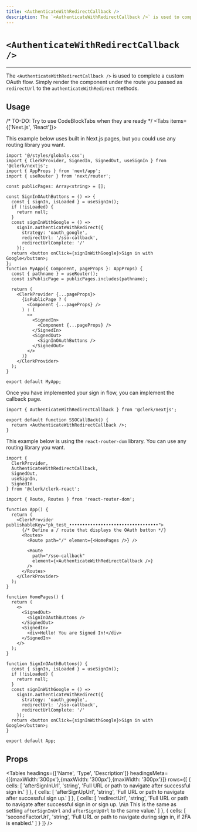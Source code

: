 ```yaml
---
title: <AuthenticateWithRedirectCallback />
description: The `<AuthenticateWithRedirectCallback />` is used to complete a custom OAuth flow. Simply render the component under the route you passed as `redirectUrl` to the `authenticateWithRedirect` methods.
---
```



# `<AuthenticateWithRedirectCallback />`

---

The `<AuthenticateWithRedirectCallback />` is used to complete a custom OAuth flow. Simply render the component under the route you passed as `redirectUrl` to the `authenticateWithRedirect` methods.

## Usage

/* TO-DO: Try to use CodeBlockTabs when they are ready */
<Tabs items={['Next.js', 'React']}>

<Tab>
This example below uses built in Next.js pages, but you could use any routing library you want.

```tsx copy filename="app.tsx"
import '@/styles/globals.css';
import { ClerkProvider, SignedIn, SignedOut, useSignIn } from '@clerk/nextjs';
import { AppProps } from 'next/app';
import { useRouter } from 'next/router';

const publicPages: Array<string> = [];

const SignInOAuthButtons = () => {
  const { signIn, isLoaded } = useSignIn();
  if (!isLoaded) {
    return null;
  }
  const signInWithGoogle = () =>
    signIn.authenticateWithRedirect({
      strategy: 'oauth_google',
      redirectUrl: '/sso-callback',
      redirectUrlComplete: '/'
    });
  return <button onClick={signInWithGoogle}>Sign in with Google</button>;
};
function MyApp({ Component, pageProps }: AppProps) {
  const { pathname } = useRouter();
  const isPublicPage = publicPages.includes(pathname);

  return (
    <ClerkProvider {...pageProps}>
      {isPublicPage ? (
        <Component {...pageProps} />
      ) : (
        <>
          <SignedIn>
            <Component {...pageProps} />
          </SignedIn>
          <SignedOut>
            <SignInOAuthButtons />
          </SignedOut>
        </>
      )}
    </ClerkProvider>
  );
}

export default MyApp;
```

Once you have implemented your sign in flow, you can implement the callback page.

```tsx copy filename="/pages/sso-callback.tsx"
import { AuthenticateWithRedirectCallback } from '@clerk/nextjs';

export default function SSOCallBack() {
  return <AuthenticateWithRedirectCallback />;
}
```

</Tab>
<Tab>

This example below is using the `react-router-dom` library. You can use any routing library you want.

```tsx copy filename="app.tsx"
import {
  ClerkProvider,
  AuthenticateWithRedirectCallback,
  SignedOut,
  useSignIn,
  SignedIn
} from '@clerk/clerk-react';

import { Route, Routes } from 'react-router-dom';

function App() {
  return (
    <ClerkProvider publishableKey="pk_test_••••••••••••••••••••••••••••••••••">
      {/* Define a / route that displays the OAuth button */}
      <Routes>
        <Route path="/" element={<HomePages />} />

        <Route
          path="/sso-callback"
          element={<AuthenticateWithRedirectCallback />}
        />
      </Routes>
    </ClerkProvider>
  );
}

function HomePages() {
  return (
    <>
      <SignedOut>
        <SignInOAuthButtons />
      </SignedOut>
      <SignedIn>
        <div>Hello! You are Signed In!</div>
      </SignedIn>
    </>
  );
}

function SignInOAuthButtons() {
  const { signIn, isLoaded } = useSignIn();
  if (!isLoaded) {
    return null;
  }
  const signInWithGoogle = () =>
    signIn.authenticateWithRedirect({
      strategy: 'oauth_google',
      redirectUrl: '/sso-callback',
      redirectUrlComplete: '/'
    });
  return <button onClick={signInWithGoogle}>Sign in with Google</button>;
}

export default App;
```

</Tab>
</Tabs>

## Props

<Tables
  headings={['Name', 'Type', 'Description']}
  headingsMeta={[{maxWidth:'300px'},{maxWidth: '300px'},{maxWidth: '300px'}]}
  rows={[
    {
      cells: [
        'afterSignInUrl',
        'string',
        'Full URL or path to navigate after successful sign in.'
      ]
    },
    {
      cells: [
        'afterSignUpUrl',
        'string',
        'Full URL or path to navigate after successful sign up.'
      ]
    },
    {
      cells: [
        'redirectUrl',
        'string',
        'Full URL or path to navigate after successful sign in or sign up. \n\n This is the same as setting `afterSignInUrl` and `afterSignUpUrl` to the same value.'
      ]
    },
    {
      cells: [
        'secondFactorUrl',
        'string',
        'Full URL or path to navigate during sign in, if 2FA is enabled.'
      ]
    }
  ]}
/>
